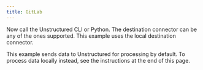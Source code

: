 ```yaml
---
title: GitLab
---
```



<NewDocument />


<SharedContentGitLab/>

Now call the Unstructured CLI or Python. The destination connector can be any of the ones supported. This example uses the local destination connector.

This example sends data to Unstructured for processing by default. To process data locally instead, see the instructions at the end of this page.


<CodeGroup>
  <GitLabSh />
  <GitLabPyV2 />
</CodeGroup>


<SharedPartitionByAPIOSS/>

